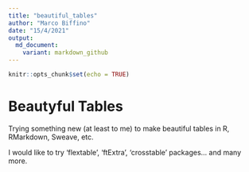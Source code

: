 ```yaml
---
title: "beautiful_tables"
author: "Marco Biffino"
date: "15/4/2021"
output:
  md_document:
    variant: markdown_github
---
```


```r
knitr::opts_chunk$set(echo = TRUE)
```
# Beautyful Tables

Trying something new (at least to me) to make beautiful tables in R, RMarkdown, Sweave, etc.

I would like to try 'flextable', 'ftExtra', 'crosstable' packages... and many more.